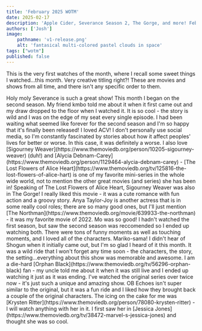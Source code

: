 ```yaml
---
title: 'February 2025 WOTM'
date: 2025-02-17
description: 'Apple Cider, Severance Season 2, The Gorge, and more! Feb 2025 Watches of the Month.'
authors: ['Josh']
image:
    pathname: 'v1-release.png'
    alt: 'fantasical multi-colored pastel clouds in space'
tags: ["wotm"]
published: false
---
```


This is the very first watches of the month, where I recall some sweet things I watched...this month. Very creative titling right?! These are movies and shows from all time, and there isn't any specific order to them.

<CollectionItem category="shows" itemId="95396" />
Holy moly Severance is such a great show! This month I began on the second season. My friend kmbo told me about it when it first came out and my draw dropped to the floor when I watched it. It is so cool - the story is wild and I was on the edge of my seat every single episode. I had been waiting what seemed like forever for the second season and I'm so happy that it's finally been released!

<CollectionItem category="shows" itemId="241501" />
I loved ACV! I don't personally use social media, so I'm constantly fascinated by stories about how it affect peoples' lives for better or worse. In this case, it was definitely a worse. I also love [Sigourney Weaver](https://www.themoviedb.org/person/10205-sigourney-weaver) (duh!) and [Alycia Debnam-Carey](https://www.themoviedb.org/person/1129464-alycia-debnam-carey) - [The Lost Flowers of Alice Heart](https://www.themoviedb.org/tv/125816-the-lost-flowers-of-alice-hart) is one of my favorite mini-series in the whole wide world, not to mention the other great movies (and series) she has been in!

<CollectionItem category="movies" itemId="950396" />
Speaking of The Lost Flowers of Alice Heart, Sigourney Weaver was also in The Gorge! I really liked this movie - it was a cute romance with fun action and a groovy story. Anya Taylor-Joy is another actress that is in some really cool roles; there are so many good ones, but I'll just mention [The Northman](https://www.themoviedb.org/movie/639933-the-northman) - it was my favorite movie of 2022.

<CollectionItem category="shows" itemId="201124" />
Mo was so good! I hadn't watched the first season, but saw the second season was reccomended so I ended up watching both. There were tons of funny moments as well as touching moments, and I loved all of the characters.

<CollectionItem category="shows" itemId="126308" />
Mariko-sama! I didn't hear of Shogun when it initially came out, but I'm so glad I heard of it this month. It was a wild ride that I won't forget any time soon - the characters, the story, the setting...everything about this show was memorable and awesome.

<CollectionItem category="shows" itemId="206916" />
I am a die-hard [Orphan Black](https://www.themoviedb.org/tv/56296-orphan-black) fan - my uncle told me about it when it was still live and I ended up watching it just as it was ending. I've watched the original series over twice now - it's just such a unique and amazing show. OB Echoes isn't super similar to the original, but it was a fun ride and I liked how they brought back a couple of the original characters. The icing on the cake for me was [Krysten Ritter](https://www.themoviedb.org/person/78080-krysten-ritter) - I will watch anything with her in it. I first saw her in [Jessica Jones](https://www.themoviedb.org/tv/38472-marvel-s-jessica-jones) and thought she was so cool.